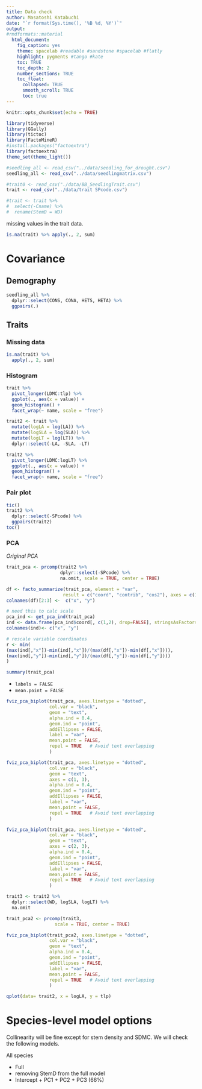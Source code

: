 ```yaml
---
title: Data check
author: Masatoshi Katabuchi
date: "`r format(Sys.time(), '%B %d, %Y')`"
output:
#rmdformats::material
  html_document:
    fig_caption: yes
    theme: spacelab #readable #sandstone #spacelab #flatly
    highlight: pygments #tango #kate
    toc: TRUE
    toc_depth: 2
    number_sections: TRUE
    toc_float:
      collapsed: TRUE
      smooth_scroll: TRUE
      toc: true
---
```


```r
knitr::opts_chunk$set(echo = TRUE)
```

```r
library(tidyverse)
library(GGally)
library(tictoc)
library(FactoMineR)
#install.packages("factoextra")
library(factoextra)
theme_set(theme_light())

#seedling_all <- read_csv("../data/seedling_for_drought.csv")
seedling_all <- read_csv("../data/seedlingmatrix.csv")

#trait0 <- read_csv("./data/BB_SeedlingTrait.csv")
trait <- read_csv("../data/trait SPcode.csv")

#trait <- trait %>% 
#  select(-Cname) %>%
#  rename(StemD = WD)

```

missing values in the trait data.

```r

is.na(trait) %>% apply(., 2, sum)

```


# Covariance

## Demography

```r
seedling_all %>%
  dplyr::select(CONS, CONA, HETS, HETA) %>%
  ggpairs(.)
```

## Traits

### Missing data

```r
is.na(trait) %>%
  apply(., 2, sum)
```

### Histogram

```r
trait %>%
  pivot_longer(LDMC:tlp) %>%
  ggplot(., aes(x = value)) +
  geom_histogram() +
  facet_wrap(~ name, scale = "free")
```

```r
trait2 <- trait %>%
  mutate(logLA = log(LA)) %>%
  mutate(logSLA = log(SLA)) %>%
  mutate(logLT = log(LT)) %>%
  dplyr::select(-LA, -SLA, -LT)

trait2 %>%
  pivot_longer(LDMC:logLT) %>%
  ggplot(., aes(x = value)) +
  geom_histogram() +
  facet_wrap(~ name, scale = "free")
```

### Pair plot

```r
tic()
trait2 %>%
  dplyr::select(-SPcode) %>%
  ggpairs(trait2)
toc()
```

### PCA

*Original PCA*

```r

trait_pca <- prcomp(trait2 %>% 
                    dplyr::select(-SPcode) %>%
                    na.omit, scale = TRUE, center = TRUE)

df <- facto_summarize(trait_pca, element = "var", 
                     result = c("coord", "contrib", "cos2"), axes = c(1,2))
colnames(df)[2:3] <-  c("x", "y")

# need this to calc scale
pca_ind <- get_pca_ind(trait_pca)
ind <- data.frame(pca_ind$coord[, c(1,2), drop=FALSE], stringsAsFactors = TRUE)
colnames(ind)<- c("x", "y")

# rescale variable coordinates
r <- min(
(max(ind[,"x"])-min(ind[,"x"])/(max(df[,"x"])-min(df[,"x"]))),
(max(ind[,"y"])-min(ind[,"y"])/(max(df[,"y"])-min(df[,"y"])))
)

```

```r
summary(trait_pca)
```

- `labels = FALSE`
- `mean.point = FALSE`

```r

fviz_pca_biplot(trait_pca, axes.linetype = "dotted", 
                col.var = "black", 
                geom = "text",
                alpha.ind = 0.4, 
                geom.ind = "point",
                addEllipses = FALSE,
                label = "var",
                mean.point = FALSE,
                repel = TRUE   # Avoid text overlapping
                ) 


```

```r
fviz_pca_biplot(trait_pca, axes.linetype = "dotted", 
                col.var = "black", 
                geom = "text",
                axes = c(1, 3),
                alpha.ind = 0.4, 
                geom.ind = "point",
                addEllipses = FALSE,
                label = "var",
                mean.point = FALSE,
                repel = TRUE   # Avoid text overlapping
                ) 
```

```r
fviz_pca_biplot(trait_pca, axes.linetype = "dotted", 
                col.var = "black", 
                geom = "text",
                axes = c(2, 3),
                alpha.ind = 0.4, 
                geom.ind = "point",
                addEllipses = FALSE,
                label = "var",
                mean.point = FALSE,
                repel = TRUE   # Avoid text overlapping
                ) 
```

```r

trait3 <- trait2 %>% 
  dplyr::select(WD, logSLA, logLT) %>%
  na.omit

trait_pca2 <- prcomp(trait3,
                  scale = TRUE, center = TRUE)

fviz_pca_biplot(trait_pca2, axes.linetype = "dotted", 
                col.var = "black", 
                geom = "text",
                alpha.ind = 0.4, 
                geom.ind = "point",
                addEllipses = FALSE,
                label = "var",
                mean.point = FALSE,
                repel = TRUE   # Avoid text overlapping
                ) 
```

```r
qplot(data= trait2, x = logLA, y = tlp)
```

# Species-level model options

Collinearity will be fine except for stem density and SDMC. We will check the
following models.

All species

- Full
- removing StemD from the full model
- Intercept + PC1 + PC2 + PC3 (66%)

